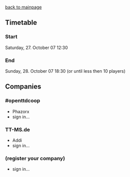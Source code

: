 [[en/Archive/Community/World Wide OpenTTD Game Day|back to mainpage]]
==Timetable==
===Start===
Saturday, 27. October 07 12:30 
===End===
Sunday, 28. October 07 18:30 (or until less then 10 players)

==Companies==
===#openttdcoop===
* Phazorx
* sign in...
===TT-MS.de===
* Addi
* sign in...
===(register your company)===
* sign in...